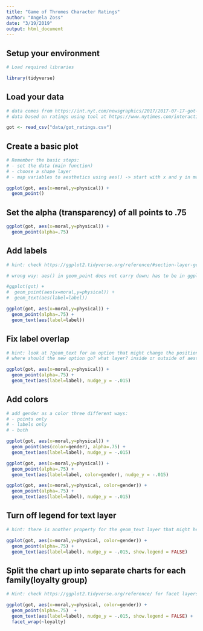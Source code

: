 ```yaml
---
title: "Game of Thromes Character Ratings"
author: "Angela Zoss"
date: "3/19/2019"
output: html_document
---
```


## Setup your environment

```r

# Load required libraries

library(tidyverse)

```

## Load your data

```r

# data comes from https://int.nyt.com/newsgraphics/2017/2017-07-17-got-matrix/mean.json
# data based on ratings using tool at https://www.nytimes.com/interactive/2017/08/09/upshot/game-of-thrones-chart.html

got <- read_csv("data/got_ratings.csv")

```

## Create a basic plot

```r

# Remember the basic steps:
# - set the data (main function)
# - choose a shape layer
# - map variables to aesthetics using aes() -> start with x and y in main function

ggplot(got, aes(x=moral,y=physical)) + 
  geom_point()

```


## Set the alpha (transparency) of all points to .75

```r

ggplot(got, aes(x=moral,y=physical)) + 
  geom_point(alpha=.75)

```

## Add labels

```r

# hint: check https://ggplot2.tidyverse.org/reference/#section-layer-geoms for all geom options

# wrong way: aes() in geom_point does not carry down; has to be in ggplot()

#ggplot(got) +
#  geom_point(aes(x=moral,y=physical)) + 
#  geom_text(aes(label=label))

ggplot(got, aes(x=moral,y=physical)) + 
  geom_point(alpha=.75) + 
  geom_text(aes(label=label))

```

## Fix label overlap

```r

# hint: look at ?geom_text for an option that might change the position slightly
# where should the new option go? what layer? inside or outside of aesthetics?

ggplot(got, aes(x=moral,y=physical)) + 
  geom_point(alpha=.75) + 
  geom_text(aes(label=label), nudge_y = -.015)

```

## Add colors

```r

# add gender as a color three different ways:
# - points only
# - labels only
# - both

ggplot(got, aes(x=moral,y=physical)) + 
  geom_point(aes(color=gender), alpha=.75) + 
  geom_text(aes(label=label), nudge_y = -.015)

ggplot(got, aes(x=moral,y=physical)) + 
  geom_point(alpha=.75) + 
  geom_text(aes(label=label, color=gender), nudge_y = -.015)

ggplot(got, aes(x=moral,y=physical, color=gender)) + 
  geom_point(alpha=.75) + 
  geom_text(aes(label=label), nudge_y = -.015)

```

## Turn off legend for text layer

```r

# hint: there is another property for the geom_text layer that might help

ggplot(got, aes(x=moral,y=physical, color=gender)) + 
  geom_point(alpha=.75) + 
  geom_text(aes(label=label), nudge_y = -.015, show.legend = FALSE)

```

## Split the chart up into separate charts for each family(loyalty group)

```r

# Hint: check https://ggplot2.tidyverse.org/reference/ for facet layers

ggplot(got, aes(x=moral,y=physical, color=gender)) + 
  geom_point(alpha=.75)  + 
  geom_text(aes(label=label), nudge_y = -.015, show.legend = FALSE) +
  facet_wrap(~loyalty)

```
